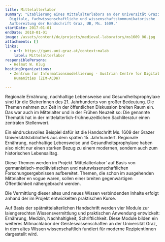 ```yaml
---
title: Mittelalterlabor
summary: "Etablierung eines Mittelalterlabors an der Universität Graz:
  Digitale, fachwissenschaftliche und wissenschaftskommunikatorische
  Aufbereitung der Handschrift Graz, UB, Ms. 1609."
startDate: 2017-01-01
endDate: 2018-01-01
image: /assets/content/de/projects/medieval-laboratory/ms1609_06.jpg
attachments: []
links:
  - url: https://gams.uni-graz.at/context:malab
    label: Mittelalterlabor
responsiblePersons:
  - Helmut W. Klug
hostingOrganizations:
  - Zentrum für Informationsmodellierung - Austrian Centre for Digital
    Humanities (ZIM-ACDH)

---
```

Regionale Ernährung, nachhaltige Lebensweise und Gesundheitsprophylaxe sind für die SteirerInnen des 21. Jahrhunderts von großer Bedeutung. Die Themen nehmen zur Zeit in der öffentlichen Diskussion breiten Raum ein. Das war auch im Mittelalter und in der Frühen Neuzeit so: Die genannte Thematik hat in der mittelalterlich-frühneuzeitlichen Sachliteratur einen zentralen Stellenwert.

Ein eindrucksvolles Beispiel dafür ist die Handschrift Ms. 1609 der Grazer Universitätsbibliothek aus dem späten 15. Jahrhundert. Regionale Ernährung, nachhaltige Lebensweise und Gesundheitsprophylaxe haben also nicht nur einen starken Bezug zu einem modernen, sondern auch zum historischen Lebensalltag.

Diese Themen werden im Projekt 'Mittelalterlabor' auf Basis von germanistisch-mediävistischen und naturwissenschaftlichen Forschungsergebnissen aufbereitet. Themen, die schon im ausgehenden Mittelalter en vogue waren, sollen einer breiten gegenwärtigen Öffentlichkeit nähergebracht werden.

Die Vermittlung dieser altes und neues Wissen verbindenden Inhalte erfolgt anhand der im Projekt entwickelten praktischen Kurse.

Auf Basis der spätmittelalterlichen Handschrift werden vier Module zur laiengerechten Wissensvermittlung und praktischen Anwendung entwickelt: Ernährung, Medizin, Nachhaltigkeit, Schriftlichkeit. Diese Module bilden ein weiteres Mitmachlabor der Geisteswissenschaften an der Universität Graz, in dem altes Wissen wissenschaftlich fundiert für moderne RezipientInnen dargestellt wird.